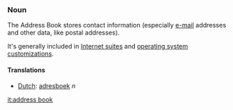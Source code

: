 ===Noun===

The Address Book  stores contact information (especially [[e-mail]] addresses and other data, like postal addresses).

It's generally included in [[w:Internet suite|Internet suites]] and  [[w:operating  system|operating system customizations]].

====Translations====
*[[Dutch]]: [[adresboek]] ''n''

[[it:address book]]